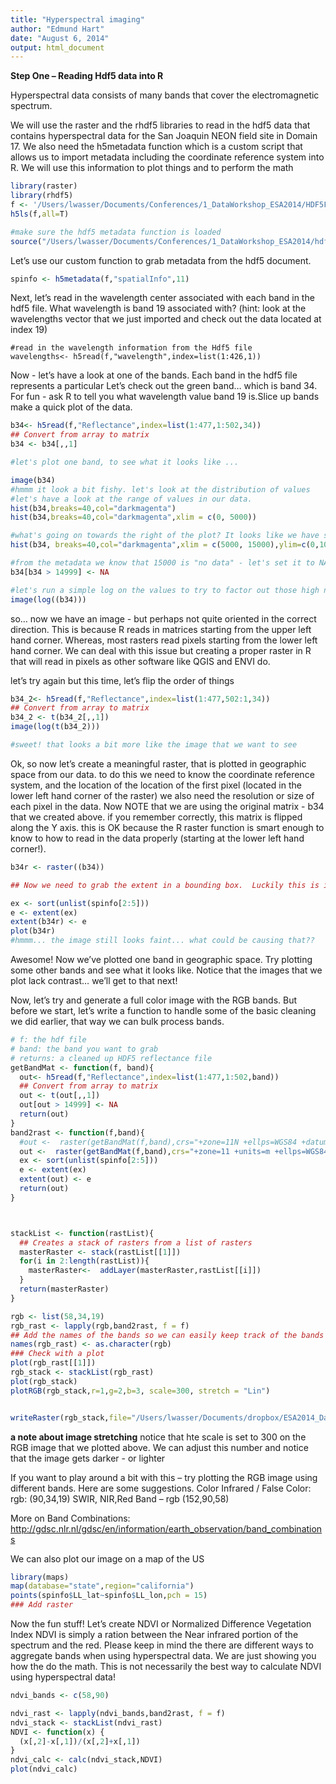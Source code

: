 ```yaml
---
title: "Hyperspectral imaging"
author: "Edmund Hart"
date: "August 6, 2014"
output: html_document
---
```


**Step One -- Reading Hdf5 data into R**

Hyperspectral data consists of many bands that cover the electromagnetic spectrum.

We will use the raster and the rhdf5 libraries to read in the hdf5 data that contains hyperspectral data for the San Joaquin NEON field site in Domain 17. We also need the h5metadata function which is a custom script that allows us to import metadata including the coordinate reference system into R. We will use this information to plot things and to perform the math


```r
library(raster)
library(rhdf5)
f <- '/Users/lwasser/Documents/Conferences/1_DataWorkshop_ESA2014/HDF5File/SJER_140123_chip.h5'
h5ls(f,all=T)

#make sure the hdf5 metadata function is loaded
source("/Users/lwasser/Documents/Conferences/1_DataWorkshop_ESA2014/hdf5_RCode/h5metadata.R")

```

Let's use our custom function to grab metadata from the hdf5 document. 

```r

spinfo <- h5metadata(f,"spatialInfo",11)

```


Next, let's read in the wavelength center associated with each band in the hdf5 file. What wavelength is band 19 associated with? (hint: look at the wavelengths vector that we just imported and check out the data located at index 19)

```read
#read in the wavelength information from the Hdf5 file
wavelengths<- h5read(f,"wavelength",index=list(1:426,1))
```

Now - let's have a look at one of the bands. Each band in the hdf5 file represents a particular 
Let's check out the green band... which is band 34. For fun - ask R to tell you what wavelength value band 19 is.Slice up bands make a quick plot of the data.

```r

b34<- h5read(f,"Reflectance",index=list(1:477,1:502,34))
## Convert from array to matrix
b34 <- b34[,,1]

#let's plot one band, to see what it looks like ... 

image(b34)
#hmmm it look a bit fishy. let's look at the distribution of values
#let's have a look at the range of values in our data.
hist(b34,breaks=40,col="darkmagenta")
hist(b34,breaks=40,col="darkmagenta",xlim = c(0, 5000))

#what's going on towards the right of the plot? It looks like we have some pixels that are skewing how this renders
hist(b34, breaks=40,col="darkmagenta",xlim = c(5000, 15000),ylim=c(0,100))

#from the metadata we know that 15000 is "no data" - let's set it to NA so R doesn't try to render those pixels
b34[b34 > 14999] <- NA

#let's run a simple log on the values to try to factor out those high numbers just a bit. we will learn how to sharpen our data later.
image(log((b34)))

```

so... now we have an image - but perhaps not quite oriented in the correct direction. This is because R reads in matrices starting from the upper left hand corner. Whereas, most rasters read pixels starting from the lower left hand corner. We can deal with this issue but creating a proper raster in R that will read in pixels as other software like QGIS and ENVI do.

let's try again but this time, let's flip the order of things

```r

b34_2<- h5read(f,"Reflectance",index=list(1:477,502:1,34))
## Convert from array to matrix
b34_2 <- t(b34_2[,,1])
image(log(t(b34_2)))

#sweet! that looks a bit more like the image that we want to see
```


Ok, so now let's create a meaningful raster, that is plotted in geographic space from our data. to do this we need to know the coordinate reference system, and the location of the location of the first pixel (located in the lower left hand corner of the raster) we also need the resolution or size of each pixel in the data. Now NOTE that we are using the original matrix - b34 that we created above. if you remember correctly, this matrix is flipped along the Y axis. this is OK because the R raster function is smart enough to know to how to read in the data properly (starting at the lower left hand corner!). 

```r
b34r <- raster((b34))

## Now we need to grab the extent in a bounding box.  Luckily this is in the metadata,  We'll need it in the form of LL lon, UR lon, LL lat, UR lat

ex <- sort(unlist(spinfo[2:5]))
e <- extent(ex)
extent(b34r) <- e
plot(b34r)
#hmmm... the image still looks faint... what could be causing that??

```

Awesome! Now  we've plotted one band in geographic space. Try plotting some other bands and see what it looks like. Notice that the images that we plot lack contrast... we'll get to that next!

Now, let's try and generate a full color image with the RGB bands.  But before we start, let's write a function to handle some of the basic cleaning we did earlier, that way we can bulk process bands.


```r
# f: the hdf file
# band: the band you want to grab
# returns: a cleaned up HDF5 reflectance file
getBandMat <- function(f, band){
  out<- h5read(f,"Reflectance",index=list(1:477,1:502,band))
  ## Convert from array to matrix
  out <- t(out[,,1])
  out[out > 14999] <- NA
  return(out)
}
band2rast <- function(f,band){
  #out <-  raster(getBandMat(f,band),crs="+zone=11N +ellps=WGS84 +datum=WGS84 +proj=longlat")
  out <-  raster(getBandMat(f,band),crs="+zone=11 +units=m +ellps=WGS84 +datum=WGS84 +proj=utm")
  ex <- sort(unlist(spinfo[2:5]))
  e <- extent(ex)
  extent(out) <- e
  return(out)
}



stackList <- function(rastList){
  ## Creates a stack of rasters from a list of rasters
  masterRaster <- stack(rastList[[1]])
  for(i in 2:length(rastList)){
    masterRaster<-  addLayer(masterRaster,rastList[[i]])
  }
  return(masterRaster)
}

rgb <- list(58,34,19)
rgb_rast <- lapply(rgb,band2rast, f = f)
## Add the names of the bands so we can easily keep track of the bands in the list
names(rgb_rast) <- as.character(rgb)
### Check with a plot
plot(rgb_rast[[1]])
rgb_stack <- stackList(rgb_rast)
plot(rgb_stack)
plotRGB(rgb_stack,r=1,g=2,b=3, scale=300, stretch = "Lin")


writeRaster(rgb_stack,file="/Users/lwasser/Documents/dropbox/ESA2014_Data/test/test4.tif",overwrite=TRUE)
```

**a note about image stretching** 
notice that hte scale is set to 300 on the RGB image that we plotted above. We can adjust this number and notice that the image gets darker - or lighter

If you want to play around a bit with this -- try plotting the RGB image using different bands. Here are some suggestions.
Color Infrared / False Color: rgb: (90,34,19)
SWIR, NIR,Red Band -- rgb (152,90,58)

More on Band Combinations: [http://gdsc.nlr.nl/gdsc/en/information/earth_observation/band_combinations](http://gdsc.nlr.nl/gdsc/en/information/earth_observation/band_combinations)

We can also plot our image on a map of the US

```r
library(maps)
map(database="state",region="california")
points(spinfo$LL_lat~spinfo$LL_lon,pch = 15)
### Add raster
```

Now the fun stuff!  Let's create NDVI or Normalized Difference Vegetation Index
NDVI is simply a ration between the Near infrared portion of the spectrum and the red. Please keep in mind the there are different ways to aggregate bands when using hyperspectral data. We are just showing you how the do the math. This is not necessarily the best way to calculate NDVI using hyperspectral data! 

```r

ndvi_bands <- c(58,90)

ndvi_rast <- lapply(ndvi_bands,band2rast, f = f)
ndvi_stack <- stackList(ndvi_rast)
NDVI <- function(x) {
  (x[,2]-x[,1])/(x[,2]+x[,1])
}
ndvi_calc <- calc(ndvi_stack,NDVI)
plot(ndvi_calc)
```



  

